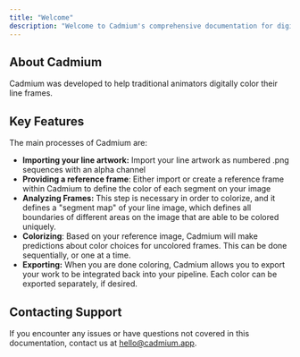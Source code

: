 ```yaml
---
title: "Welcome"
description: "Welcome to Cadmium's comprehensive documentation for digital animation coloring"
---
```


## **About Cadmium**

Cadmium was developed to help traditional animators digitally color their line frames.

## Key Features

The main processes of Cadmium are:

- **Importing your line artwork:** Import your line artwork as numbered .png sequences with an alpha channel
- **Providing a reference frame**: Either import or create a reference frame within Cadmium to define the color of each segment on your image
- **Analyzing Frames:** This step is necessary in order to colorize, and it defines a "segment map" of your line image, which defines all boundaries of different areas on the image that are able to be colored uniquely.
- **Colorizing**: Based on your reference image, Cadmium will make predictions about color choices for uncolored frames. This can be done sequentially, or one at a time.
- **Exporting:** When you are done coloring, Cadmium allows you to export your work to be integrated back into your pipeline. Each color can be exported separately, if desired.

## **Contacting Support**

If you encounter any issues or have questions not covered in this documentation, contact us at [hello@cadmium.app](mailto:hello@cadmium.app).